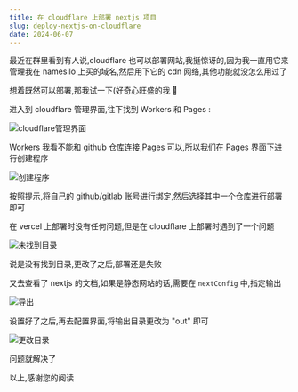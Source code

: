 ```yaml
---
title: 在 cloudflare 上部署 nextjs 项目
slug: deploy-nextjs-on-cloudflare
date: 2024-06-07
---
```


最近在群里看到有人说,cloudflare 也可以部署网站,我挺惊讶的,因为我一直用它来管理我在 namesilo 上买的域名,然后用下它的 cdn 网络,其他功能就没怎么用过了

想着既然可以部署,那我试一下(好奇心旺盛的我 🤣

进入到 cloudflare 管理界面,往下找到 Workers 和 Pages :

![cloudflare管理界面](/assets/deploy-nextjs-on-cloudflare/pages.jpg)

Workers 我看不能和 github 仓库连接,Pages 可以,所以我们在 Pages 界面下进行创建程序

![创建程序](/assets/deploy-nextjs-on-cloudflare/create-pages.jpg)

按照提示,将自己的 github/gitlab 账号进行绑定,然后选择其中一个仓库进行部署即可

在 vercel 上部署时没有任何问题,但是在 cloudflare 上部署时遇到了一个问题

![未找到目录](/assets/deploy-nextjs-on-cloudflare/not-found.jpg)

说是没有找到目录,更改了之后,部署还是失败

又去查看了 nextjs 的文档,如果是静态网站的话,需要在 `nextConfig` 中,指定输出

![导出](/assets/deploy-nextjs-on-cloudflare/export.jpg)

设置好了之后,再去配置界面,将输出目录更改为 "out" 即可

![更改目录](/assets/deploy-nextjs-on-cloudflare/config.jpg)

问题就解决了

以上,感谢您的阅读
